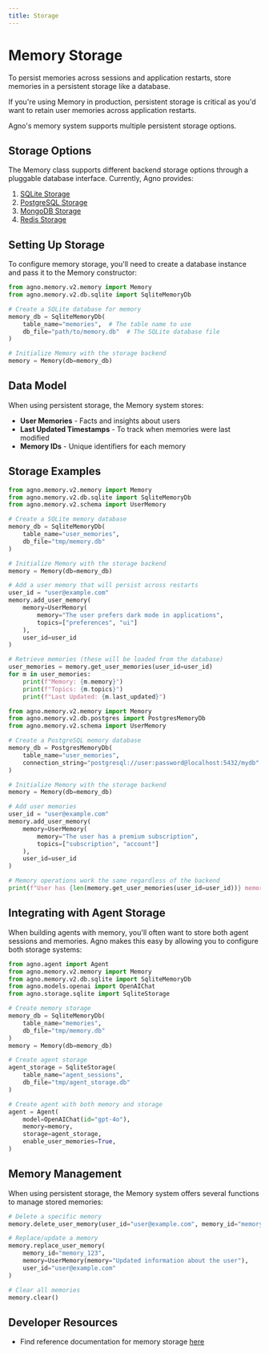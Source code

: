 ```yaml
---
title: Storage
---
```


# Memory Storage

To persist memories across sessions and application restarts, store memories in a persistent storage like a database.

If you're using Memory in production, persistent storage is critical as you'd want to retain user memories across application restarts.

Agno's memory system supports multiple persistent storage options.

## Storage Options

The Memory class supports different backend storage options through a pluggable database interface. Currently, Agno provides:

1. [SQLite Storage](/reference/memory/storage/sqlite)
2. [PostgreSQL Storage](/reference/memory/storage/postgres)
3. [MongoDB Storage](/reference/memory/storage/mongo)
4. [Redis Storage](/reference/memory/storage/redis)

## Setting Up Storage

To configure memory storage, you'll need to create a database instance and pass it to the Memory constructor:

```python
from agno.memory.v2.memory import Memory
from agno.memory.v2.db.sqlite import SqliteMemoryDb

# Create a SQLite database for memory
memory_db = SqliteMemoryDb(
    table_name="memories",  # The table name to use
    db_file="path/to/memory.db"  # The SQLite database file
)

# Initialize Memory with the storage backend
memory = Memory(db=memory_db)
```

## Data Model

When using persistent storage, the Memory system stores:

- **User Memories** - Facts and insights about users
- **Last Updated Timestamps** - To track when memories were last modified
- **Memory IDs** - Unique identifiers for each memory

## Storage Examples

```python sqlite_memory.py
from agno.memory.v2.memory import Memory
from agno.memory.v2.db.sqlite import SqliteMemoryDb
from agno.memory.v2.schema import UserMemory

# Create a SQLite memory database
memory_db = SqliteMemoryDb(
    table_name="user_memories",
    db_file="tmp/memory.db"
)

# Initialize Memory with the storage backend
memory = Memory(db=memory_db)

# Add a user memory that will persist across restarts
user_id = "user@example.com"
memory.add_user_memory(
    memory=UserMemory(
        memory="The user prefers dark mode in applications",
        topics=["preferences", "ui"]
    ),
    user_id=user_id
)

# Retrieve memories (these will be loaded from the database)
user_memories = memory.get_user_memories(user_id=user_id)
for m in user_memories:
    print(f"Memory: {m.memory}")
    print(f"Topics: {m.topics}")
    print(f"Last Updated: {m.last_updated}")
```
```python postgres_memory.py
from agno.memory.v2.memory import Memory
from agno.memory.v2.db.postgres import PostgresMemoryDb
from agno.memory.v2.schema import UserMemory

# Create a PostgreSQL memory database
memory_db = PostgresMemoryDb(
    table_name="user_memories",
    connection_string="postgresql://user:password@localhost:5432/mydb"
)

# Initialize Memory with the storage backend
memory = Memory(db=memory_db)

# Add user memories
user_id = "user@example.com"
memory.add_user_memory(
    memory=UserMemory(
        memory="The user has a premium subscription",
        topics=["subscription", "account"]
    ),
    user_id=user_id
)

# Memory operations work the same regardless of the backend
print(f"User has {len(memory.get_user_memories(user_id=user_id))} memories stored")
```

## Integrating with Agent Storage

When building agents with memory, you'll often want to store both agent sessions and memories. Agno makes this easy by allowing you to configure both storage systems:

```python
from agno.agent import Agent
from agno.memory.v2.memory import Memory
from agno.memory.v2.db.sqlite import SqliteMemoryDb
from agno.models.openai import OpenAIChat
from agno.storage.sqlite import SqliteStorage

# Create memory storage
memory_db = SqliteMemoryDb(
    table_name="memories",
    db_file="tmp/memory.db"
)
memory = Memory(db=memory_db)

# Create agent storage
agent_storage = SqliteStorage(
    table_name="agent_sessions",
    db_file="tmp/agent_storage.db"
)

# Create agent with both memory and storage
agent = Agent(
    model=OpenAIChat(id="gpt-4o"),
    memory=memory,
    storage=agent_storage,
    enable_user_memories=True,
)
```

## Memory Management

When using persistent storage, the Memory system offers several functions to manage stored memories:

```python
# Delete a specific memory
memory.delete_user_memory(user_id="user@example.com", memory_id="memory_123")

# Replace/update a memory
memory.replace_user_memory(
    memory_id="memory_123",
    memory=UserMemory(memory="Updated information about the user"),
    user_id="user@example.com"
)

# Clear all memories
memory.clear()
```


## Developer Resources

- Find reference documentation for memory storage [here](/reference/memory/storage)